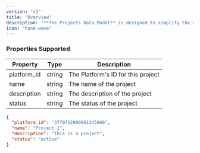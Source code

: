 ```yaml
---
version: "v3"
title: "Overview"
description: "**The Projects Data Model** is designed to simplify the management and retrieval of projects information across various accounting platforms. "
icon: "hand-wave"
---
```


### Properties Supported

| Property    | Type   | Description                        |
| ----------- | ------ | ---------------------------------- |
| platform_id | string | The Platform's ID for this project |
| name        | string | The name of the project            |
| description | string | The description of the project     |
| status      | string | The status of the project          |

<ResponseExample name="The Items Object">

```json The Items Response Object
{
  "platform_id": "3770712000001345066",
  "name": "Project 1",
  "description": "This is a project",
  "status": "active"
}
```

</ResponseExample>
